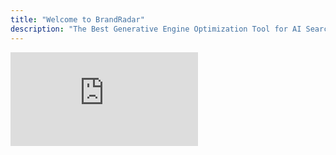 ```yaml
---
title: "Welcome to BrandRadar"
description: "The Best Generative Engine Optimization Tool for AI Search Success"
---
```


<div style={{position: 'relative', paddingBottom: 'calc(56.25% + 41px)', height: 0, width: '100%'}}>
  <iframe
    src="https://www.youtube.com/embed/aofxQ6HQuO8?si=BjS8qo95SYx-0dKg"
    title="Set Up Demo Video"
    frameBorder="0"
    loading="lazy"
    allow="accelerometer; autoplay; clipboard-write; encrypted-media; gyroscope; picture-in-picture; web-share"
    allowFullScreen
    style={{position: 'absolute', top: 0, left: 0, width: '100%', height: '100%'}}
  />
</div>

# Welcome to BrandRadar

The search battleground has shifted. Buyers no longer scroll through ten links. Unlike traditional SEO, which focuses on keywords and clicks, Generative Engine Optimization (GEO) ensures your brand is consistently visible inside AI-generated answers.

To stay competitive, companies need more than monitoring, they need scalable measurement, testing, and actionable insights that tie directly to the pipeline. That's where BrandRadar comes in.

<CardGroup cols={2}>
  <Card title="What is BrandRadar" icon="lightbulb" href="/welcome/what-is-brandradar">
    Understanding BrandRadar and Generative Engine Optimization
  </Card>
  <Card title="What BrandRadar Does" icon="cog" href="/welcome/what-brandradar-does">
    How BrandRadar works to track and optimize your AI visibility
  </Card>
  <Card title="Features of BrandRadar" icon="star" href="/welcome/features-of-brandradar">
    Key features and capabilities of the BrandRadar platform
  </Card>
  <Card title="Quickstart Guide" icon="rocket" href="/quickstart/setup-your-brand">
    Get started with BrandRadar in minutes
  </Card>
</CardGroup>

<Card
  title="Request a Personalized Demo"
  icon="calendar"
  href="mailto:support@brandradar.ai"
>
  See how BrandRadar transforms raw AI findings into strategic brand insights
</Card>
